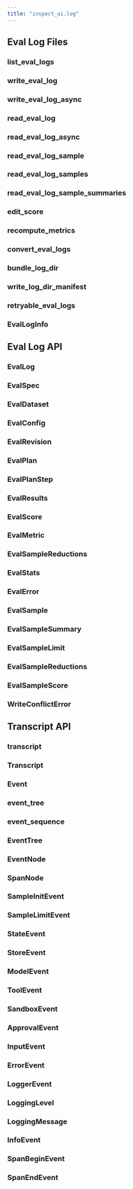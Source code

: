 ```yaml
---
title: "inspect_ai.log"
---
```


## Eval Log Files

### list_eval_logs
### write_eval_log
### write_eval_log_async
### read_eval_log
### read_eval_log_async
### read_eval_log_sample
### read_eval_log_samples
### read_eval_log_sample_summaries
### edit_score
### recompute_metrics
### convert_eval_logs
### bundle_log_dir
### write_log_dir_manifest
### retryable_eval_logs
### EvalLogInfo

## Eval Log API

### EvalLog
### EvalSpec
### EvalDataset
### EvalConfig
### EvalRevision
### EvalPlan
### EvalPlanStep
### EvalResults
### EvalScore
### EvalMetric
### EvalSampleReductions
### EvalStats
### EvalError
### EvalSample
### EvalSampleSummary
### EvalSampleLimit
### EvalSampleReductions
### EvalSampleScore
### WriteConflictError

## Transcript API

### transcript
### Transcript
### Event
### event_tree
### event_sequence
### EventTree
### EventNode
### SpanNode
### SampleInitEvent
### SampleLimitEvent
### StateEvent
### StoreEvent
### ModelEvent
### ToolEvent
### SandboxEvent
### ApprovalEvent
### InputEvent
### ErrorEvent
### LoggerEvent
### LoggingLevel
### LoggingMessage
### InfoEvent
### SpanBeginEvent
### SpanEndEvent










